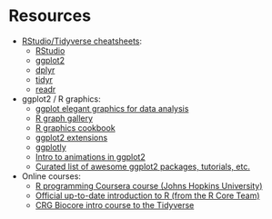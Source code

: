 # Resources

* [RStudio/Tidyverse cheatsheets](https://posit.co/resources/cheatsheets/):
  * [RStudio](https://rstudio.github.io/cheatsheets/html/rstudio-ide.html)
  * [ggplot2](https://rstudio.github.io/cheatsheets/html/data-visualization.html)
  * [dplyr](https://rstudio.github.io/cheatsheets/html/data-transformation.html)
  * [tidyr](https://rstudio.github.io/cheatsheets/html/tidyr.html)
  * [readr](https://rstudio.github.io/cheatsheets/html/data-import.html)
* ggplot2 / R graphics:
  * [ggplot elegant graphics for data analysis](https://ggplot2-book.org/)
  * [R graph gallery](https://r-graph-gallery.com/)
  * [R graphics cookbook](http://www.cookbook-r.com/Graphs/)
  * [ggplot2 extensions](https://exts.ggplot2.tidyverse.org/gallery/)
  * [ggplotly](https://rpubs.com/McGarveyA/ggplot2-plotly)
  * [Intro to animations in ggplot2](https://plotly.com/ggplot2/animations/)
  * [Curated list of awesome ggplot2 packages, tutorials, etc.](https://github.com/erikgahner/awesome-ggplot2)
* Online courses:
  * [R programming Coursera course (Johns Hopkins University)](https://www.coursera.org/learn/r-programming)
  * [Official up-to-date introduction to R (from the R Core Team)](https://cran.r-project.org/doc/manuals/r-release/R-intro.pdf)
  * [CRG Biocore intro course to the Tidyverse](https://biocorecrg.github.io/CRG_R_tidyverse_2021/)


